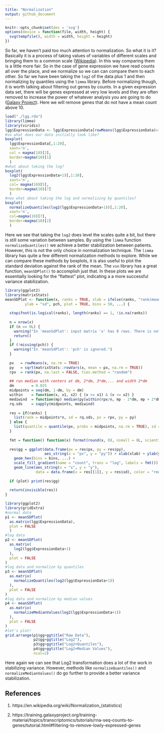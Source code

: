 ---
title: "Normalization"
output: github_document
---

```{r setup, include=FALSE}
knitr::opts_chunk$set(dev = 'svg')
options(device = function(file, width, height) {
  svg(tempfile(), width = width, height = height)
})
```

So far, we haven't paid too much attention to normalization. So what it is it? Basically it is a process of taking values of variables of different scales and bringing them to a common scale ([Wikipedia][1]). In this way comparing them is a little more fair. So in the case of gene expression we have read counts all over the place, and we normalize so we can can compare them to each other. So far we have been taking the ```log2``` of the data plus 1 and then normalizing by quantiles using the ```limma``` library. Before normalizing though, it is worth talking about filtering out genes by counts. In a given expression data set, there will be genes expressed at very low levels and they are often removed to increase the power of whatever analysis you are going to do ([Galaxy Project][2]). Here we will remove genes that do not have a mean count above 10.

```{r norm,warning=FALSE,message=FALSE}
load("./lgg.rda")
library(limma)
library(viridis)
lgg$ExpressionData <- lgg$ExpressionData[rowMeans(lgg$ExpressionData)>10,]
#so what does our data initially look like?
boxplot(
  lgg$ExpressionData[,1:20],
  xaxt='n',
  col = magma(10)[2],
  border=magma(10)[1]
  )
#what about taking the log?
boxplot(
  log2(lgg$ExpressionData+1)[,1:20],
  xaxt='n',
  col= magma(10)[5],
  border=magma(10)[7]
  )
#now what about taking the log and normalizing by quantiles?
boxplot(
  normalizeQuantiles(log2(lgg$ExpressionData+1))[,1:20],
  xaxt='n',
  col=magma(10)[7],
  border=magma(10)[2]
  )

```

Here we see that taking the ```log2``` does level the scales quite a bit, but there is still some variation between samples. By using the ```limma``` function ```normalizeQuantiles()``` we achieve a better stabilization between patients. However, this is not the only choice in normalization technique. The ```limma``` library has quite a few different normalization methods to explore. While we can compare these methods by boxplots, it is also useful to plot the standard deviation against the rank of the mean. The ```vsn``` library has a great function, ```meanSDPlot()``` to accomplish just that. In these plots we are essentially looking for the "flattest" plot, indicating a a more successful variance stabilization.


```{r sdplot.func,echo=FALSE,warning=FALSE}
library(ggplot2)
library(matrixStats)
meanSDPlot <- function(x, ranks = TRUE, xlab = ifelse(ranks, "rank(mean)", "mean"),
         ylab = "sd", pch, plot = TRUE, bins = 50, ...) {
  
  stopifnot(is.logical(ranks), length(ranks) == 1, !is.na(ranks))
  
  n = nrow(x)
  if (n == 0L) {
    warning("In 'meanSdPlot': input matrix 'x' has 0 rows. There is nothing to be done.")
    return()
  }
  if (!missing(pch)) {
    warning("In 'meanSdPlot': 'pch' is ignored.")
  }
  
  px   = rowMeans(x, na.rm = TRUE)
  py   = sqrt(matrixStats::rowVars(x, mean = px, na.rm = TRUE))
  rpx  = rank(px, na.last = FALSE, ties.method = "random")
  
  ## run median with centers at dm, 2*dm, 3*dm,... and width 2*dm
  dm        = 0.025
  midpoints = seq(dm, 1-dm, by = dm)
  within    = function(x, x1, x2) { (x >= x1) & (x <= x2) }
  mediwind  = function(mp) median(py[within(rpx/n, mp - 2*dm, mp + 2*dm)], na.rm = TRUE)
  rq.sds    = sapply(midpoints, mediwind)
  
  res = if(ranks) {
    list(rank = midpoints*n, sd = rq.sds, px = rpx, py = py)
  } else {
    list(quantile = quantile(px, probs = midpoints, na.rm = TRUE), sd = rq.sds, px = px, py = py)
  }
  
  fmt = function() function(x) format(round(x, 0), nsmall = 0L, scientific = FALSE)
  
  res$gg = ggplot(data.frame(px = res$px, py = res$py),
                  aes_string(x = "px", y = "py")) + xlab(xlab) + ylab(ylab) +
    geom_hex(bins = bins, ...) +
    scale_fill_gradient(name = "count", trans = "log", labels = fmt()) + 
    geom_line(aes_string(x = "x", y = "y"),
              data = data.frame(x = res[[1]], y = res$sd), color = "red")
  
  if (plot) print(res$gg)
  
  return(invisible(res))
}
```

```{r limma,warning=FALSE,message=FALSE}
library(ggplot2)
library(gridExtra)
#normal data
p1 <- meanSDPlot(
  as.matrix(lgg$ExpressionData),
  plot = FALSE
  )
#log data
p2 <- meanSDPlot(
  as.matrix(
    log2(lgg$ExpressionData+1)
  ),
  plot = FALSE
)
#log data and normalize by quantiles
p3 <- meanSDPlot(
  as.matrix(
    normalizeQuantiles(log2(lgg$ExpressionData+1))
  ),
  plot = FALSE
)
#log data and normalize by median values
p4 <- meanSDPlot(
  as.matrix(
    normalizeMedianValues(log2(lgg$ExpressionData+1))
  ),
  plot = FALSE
)
#let's plot!
grid.arrange(p1$gg+ggtitle("Raw Data"),
             p2$gg+ggtitle("Log2"),
             p3$gg+ggtitle("Log2+Quantiles"),
             p4$gg+ggtitle("Log2+Median Values"),
             ncol=2)
```

Here again we can see that Log2 transformation does a lot of the work in stabilizing variance. However, methods like ```normalizeQuantiles()``` and ```normalizeMedianValues()``` do go further to provide a better variance stabilization.

## References

1. https://en.wikipedia.org/wiki/Normalization_(statistics)

2. https://training.galaxyproject.org/training-material/topics/transcriptomics/tutorials/rna-seq-counts-to-genes/tutorial.html#filtering-to-remove-lowly-expressed-genes

[1]: https://en.wikipedia.org/wiki/Normalization_(statistics)

[2]: https://training.galaxyproject.org/training-material/topics/transcriptomics/tutorials/rna-seq-counts-to-genes/tutorial.html#filtering-to-remove-lowly-expressed-genes